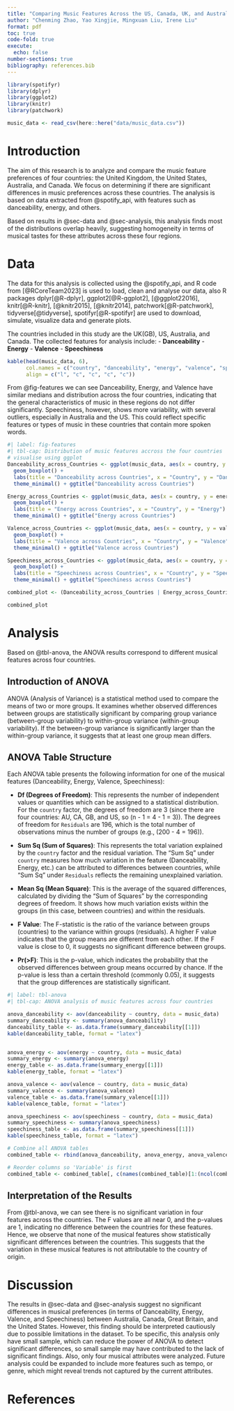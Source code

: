 ```yaml
---
title: "Comparing Music Features Across the US, Canada, UK, and Australia"
author: "Chenming Zhao, Yao Xingjie, Mingxuan Liu, Irene Liu"
format: pdf
toc: true
code-fold: true
execute:
  echo: false
number-sections: true
bibliography: references.bib
---
```

```r
library(spotifyr)
library(dplyr)
library(ggplot2)
library(knitr)
library(patchwork)

music_data <- read_csv(here::here("data/music_data.csv"))
```

# Introduction

The aim of this research is to analyze and compare the music feature preferences of four countries: the United Kingdom, the United States, Australia, and Canada. We focus on determining if there are significant differences in music preferences across these countries. The analysis is based on data extracted from @spotify_api, with features such as danceability, energy, and others.

Based on results in @sec-data and @sec-analysis, this analysis finds most of the distributions overlap heavily, suggesting homogeneity in terms of musical tastes for these attributes across these four regions.

# Data {#sec-data}
The data for this analysis is collected using the @spotify_api, and R code from [@RCoreTeam2023] is used to load, clean and analyse our data, also R packages dplyr[@R-dplyr], ggplot2[@R-ggplot2], [@ggplot22016], knitr[@R-knitr], [@knitr2015], [@knitr2014], patchwork[@R-patchwork], tidyverse[@tidyverse], spotifyr[@R-spotifyr] are used to download, simulate, visualize data and generate plots. 

The countries included in this study are the UK(GB), US, Australia, and Canada. The collected features for analysis include:
- **Danceability**
- **Energy**
- **Valence**
- **Speechiness**

```r
kable(head(music_data, 6), 
      col.names = c("country", "danceability", "energy", "valence", "speechiness"), 
      align = c("l", "c", "c", "c", "c"))
```
From @fig-features we can see Danceability, Energy, and Valence have similar medians and distribution across the four countries, indicating that the general characteristics of music in these regions do not differ significantly.
Speechiness, however, shows more variability, with several outliers, especially in Australia and the US. This could reflect specific features or types of music in these countries that contain more spoken words.
```r
#| label: fig-features
#| tbl-cap: Distribution of music features accross the four countries
# visualise using ggplot
Danceability_across_Countries <- ggplot(music_data, aes(x = country, y = danceability, fill = country)) +
  geom_boxplot() +
  labs(title = "Danceability across Countries", x = "Country", y = "Danceability") +
  theme_minimal() + ggtitle("Danceability across Countries")

Energy_across_Countries <- ggplot(music_data, aes(x = country, y = energy, fill = country)) +
  geom_boxplot() +
  labs(title = "Energy across Countries", x = "Country", y = "Energy") +
  theme_minimal() + ggtitle("Energy across Countries")

Valence_across_Countries <- ggplot(music_data, aes(x = country, y = valence, fill = country)) +
  geom_boxplot() +
  labs(title = "Valence across Countries", x = "Country", y = "Valence") +
  theme_minimal() + ggtitle("Valence across Countries")

Speechiness_across_Countries <- ggplot(music_data, aes(x = country, y = speechiness, fill = country)) +
  geom_boxplot() +
  labs(title = "Speechiness across Countries", x = "Country", y = "Speechiness") +
  theme_minimal() + ggtitle("Speechiness across Countries")

combined_plot <- (Danceability_across_Countries | Energy_across_Countries) / (Valence_across_Countries | Speechiness_across_Countries) 

combined_plot
```

# Analysis {#sec-analysis}
Based on @tbl-anova, the ANOVA results correspond to different musical features across four countries.

## Introduction of ANOVA
ANOVA (Analysis of Variance) is a statistical method used to compare the means of two or more groups.  It examines whether observed differences between groups are statistically significant by comparing group variance (between-group variability) to within-group variance (within-group variability).  If the between-group variance is significantly larger than the within-group variance, it suggests that at least one group mean differs.

## ANOVA Table Structure
Each ANOVA table presents the following information for one of the musical features (Danceability, Energy, Valence, Speechiness):

- **Df (Degrees of Freedom)**: This represents the number of independent values or quantities which can be assigned to a statistical distribution. For the `country` factor, the degrees of freedom are 3 (since there are four countries: AU, CA, GB, and US, so \(n - 1 = 4 - 1 = 3\)). The degrees of freedom for `Residuals` are 196, which is the total number of observations minus the number of groups (e.g., \(200 - 4 = 196\)).

- **Sum Sq (Sum of Squares)**: This represents the total variation explained by the `country` factor and the residual variation. The "Sum Sq" under `country` measures how much variation in the feature (Danceability, Energy, etc.) can be attributed to differences between countries, while "Sum Sq" under `Residuals` reflects the remaining unexplained variation.

- **Mean Sq (Mean Square)**: This is the average of the squared differences, calculated by dividing the "Sum of Squares" by the corresponding degrees of freedom. It shows how much variation exists within the groups (in this case, between countries) and within the residuals.

- **F Value**: The F-statistic is the ratio of the variance between groups (countries) to the variance within groups (residuals). A higher F value indicates that the group means are different from each other. If the F value is close to 0, it suggests no significant difference between groups.

- **Pr(>F)**: This is the p-value, which indicates the probability that the observed differences between group means occurred by chance. If the p-value is less than a certain threshold (commonly 0.05), it suggests that the group differences are statistically significant.
```r
#| label: tbl-anova
#| tbl-cap: ANOVA analysis of music features across four countries

anova_danceability <- aov(danceability ~ country, data = music_data)
summary_danceability <- summary(anova_danceability)
danceability_table <- as.data.frame(summary_danceability[[1]])
kable(danceability_table, format = "latex")


anova_energy <- aov(energy ~ country, data = music_data)
summary_energy <- summary(anova_energy)
energy_table <- as.data.frame(summary_energy[[1]])
kable(energy_table, format = "latex")

anova_valence <- aov(valence ~ country, data = music_data)
summary_valence <- summary(anova_valence)
valence_table <- as.data.frame(summary_valence[[1]])
kable(valence_table, format = "latex")

anova_speechiness <- aov(speechiness ~ country, data = music_data)
summary_speechiness <- summary(anova_speechiness)
speechiness_table <- as.data.frame(summary_speechiness[[1]])
kable(speechiness_table, format = "latex")

# Combine all ANOVA tables
combined_table <- rbind(anova_danceability, anova_energy, anova_valence, anova_speechiness)

# Reorder columns so 'Variable' is first
combined_table <- combined_table[, c(names(combined_table)[1:(ncol(combined_table)-1)])]

```
## Interpretation of the Results

From @tbl-anova, we can see there is no significant variation in four features across the countries. The F values are all near 0, and the p-values are 1, indicating no difference between the countries for these features. Hence, we observe that none of the musical features show statistically significant differences between the countries. This suggests that the variation in these musical features is not attributable to the country of origin.

# Discussion
The results in @sec-data and @sec-analysis suggest no significant differences in musical preferences (in terms of Danceability, Energy, Valence, and Speechiness) between Australia, Canada, Great Britain, and the United States. However, this finding should be interpreted cautiously due to possible limitations in the dataset. To be specific, this analysis only have small sample, which can reduce the power of ANOVA to detect significant differences, so small sample may have contributed to the lack of significant findings. Also, only four musical attributes were analyzed. Future analysis could be expanded to include more features such as tempo, or genre, which might reveal trends not captured by the current attributes.

\newpage
# References